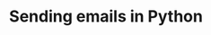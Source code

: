 ---
title: "Sending emails in Python"
description: "This is the introduction to the documentation"
---